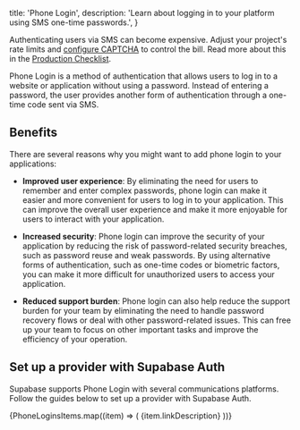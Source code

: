 
  title: 'Phone Login',
  description: 'Learn about logging in to your platform using SMS one-time passwords.',
}

<Admonition type="tip">

  Authenticating users via SMS can become expensive. Adjust your project's rate limits and [configure CAPTCHA](/docs/guides/auth/auth-captcha) to control the bill. Read more about this in the [Production Checklist](/docs/guides/platform/going-into-prod).

</Admonition>

Phone Login is a method of authentication that allows users to log in to a website or application without using a password. Instead of entering a password, the user provides another form of authentication through a one-time code sent via SMS.

## Benefits

There are several reasons why you might want to add phone login to your applications:

- **Improved user experience**: By eliminating the need for users to remember and enter complex passwords, phone login can make it easier and more convenient for users to log in to your application. This can improve the overall user experience and make it more enjoyable for users to interact with your application.

- **Increased security**: Phone login can improve the security of your application by reducing the risk of password-related security breaches, such as password reuse and weak passwords. By using alternative forms of authentication, such as one-time codes or biometric factors, you can make it more difficult for unauthorized users to access your application.

- **Reduced support burden**: Phone login can also help reduce the support burden for your team by eliminating the need to handle password recovery flows or deal with other password-related issues. This can free up your team to focus on other important tasks and improve the efficiency of your operation.

## Set up a provider with Supabase Auth

Supabase supports Phone Login with several communications platforms. Follow the guides below to set up a provider with Supabase Auth.

<div className="grid grid-cols-12 gap-10 not-prose py-8">
  {PhoneLoginsItems.map((item) => (
    <Link href={`${item.url}`} key={item.name} passHref className="col-span-4">
      <IconPanel
        title={item.name}
        span="col-span-6"
        icon={item.icon}
        isDarkMode={item.isDarkMode}
        hasLightIcon={item.hasLightIcon}
      >
        {item.linkDescription}
      </IconPanel>
    </Link>
))}

</div>


